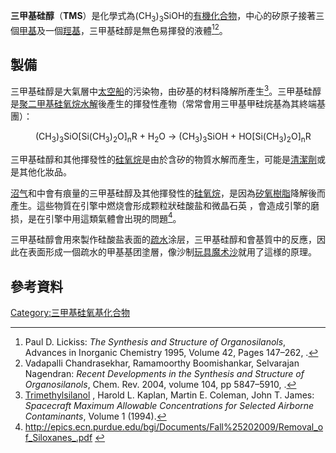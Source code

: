 {{Chembox
| ImageFileL1 = Trimethylsilanol.png
| ImageNameL1 = 三甲基硅醇的結構式
| ImageFileR1 = Trimethylsilanol_(structure).png
| ImageNameR1 = 三甲基硅醇的球棍模型
| PIN = Trimethylsilanol
| SystematicName = 三甲基硅醇<bR/>Trimethylsilanol
| OtherNames = Trimethylhydroxysilane
|Section1={{Chembox Identifiers
| CASNo = 1066-40-6
| CASNo_Ref = {{cascite|correct|??}}
| PubChem = 66110
| ChemSpiderID = 59498
| ChemSpiderID_Ref = {{chemspidercite|correct|chemspider}}
| EINECS = 213-914-1
| MeSHName = Trimethylsilanol
| SMILES = C[Si](C)(C)O
| StdInChI = 1S/C3H10OSi/c1-5(2,3)4/h4H,1-3H3
| StdInChIKey = AAPLIUHOKVUFCC-UHFFFAOYSA-N}}
|Section2={{Chembox Properties
| C=3 | H=10 | O=1 | Si=1 
| Appearance = 無色液體
| VaporPressure = 21 mbar（20 °C） <ref name="Grubb">Grubb, W.T.; Osthoff, R.C.: ''Physical Properties of Organosilicon Compounds. II. Trimethylsilanol and Triethylsilanol'' in  J. Am. Chem. Soc. 75 (1953) 2230–2232; {{DOI|10.1021/ja01105a061}}.</ref>
| BoilingPtC = 99}}
|Section3={{Chembox Hazards
| MainHazards = 
| FlashPt = 
| AutoignitionPt = 
}}
|Section4={{Chembox Related
| OtherFunction_label = 醇類
| OtherCompounds = [[叔丁醇|叔丁醇]]<br />
{{le|硅烷醇|Silanol}}}}
}}
'''三甲基硅醇'''（'''TMS'''）是化學式為(CH<sub>3</sub>)<sub>3</sub>SiOH的[[有機化合物|有機化合物]]，中心的矽原子接著三個[[甲基|甲基]]及一個[[羥基|羥基]]，三甲基硅醇是無色易揮發的液體<ref name=Lickiss>Paul D. Lickiss: ''The Synthesis and Structure of Organosilanols'', Advances in Inorganic Chemistry 1995, Volume 42, Pages 147–262, {{DOI|10.1016/S0898-8838(08)60053-7}}.</ref><ref>Vadapalli Chandrasekhar, Ramamoorthy Boomishankar, Selvarajan Nagendran: ''Recent Developments in the Synthesis and Structure of Organosilanols'', Chem. Rev. 2004, volume 104, pp 5847–5910,  {{DOI|10.1021/cr0306135}}.</ref>。

== 製備 ==
三甲基硅醇是大氣層中[[太空船|太空船]]的污染物，由矽基的材料降解所產生<ref>[http://books.nap.edu/openbook.php?record_id=9062&page=177 Trimethylsilanol] {{Wayback|url=http://books.nap.edu/openbook.php?record_id=9062&page=177 |date=20120211122321 }}, Harold L. Kaplan, Martin E. Coleman, John T. James: ''Spacecraft Maximum Allowable Concentrations for Selected Airborne Contaminants'', Volume 1 (1994).</ref>。三甲基硅醇是[[聚二甲基硅氧烷|聚二甲基硅氧烷]][[水解|水解]]後產生的揮發性產物（常常會用三甲基甲硅烷基為其終端基團）：
:(CH<sub>3</sub>)<sub>3</sub>SiO[Si(CH<sub>3</sub>)<sub>2</sub>O]<sub>n</sub>R  + H<sub>2</sub>O  →  (CH<sub>3</sub>)<sub>3</sub>SiOH  +  HO[Si(CH<sub>3</sub>)<sub>2</sub>O]<sub>n</sub>R
三甲基硅醇和其他揮發性的[[硅氧烷|硅氧烷]]是由於含矽的物質水解而產生，可能是[[清潔劑|清潔劑]]或是其他化妝品。

[[沼气|沼气]]和{{le|垃圾填埋气|landfill gasogas}}中會有痕量的三甲基硅醇及其他揮發性的[[硅氧烷|硅氧烷]]，是因為[[矽氧樹脂|矽氧樹脂]]降解後而產生。這些物質在引擎中燃烧會形成颗粒狀硅酸盐和微晶石英 ，會造成引擎的磨损，是在引擎中用這類氣體會出現的問題<ref>http://epics.ecn.purdue.edu/bgi/Documents/Fall%25202009/Removal_of_Siloxanes_.pdf {{dead link|date=July 2015}}</ref>。

三甲基硅醇會用來製作硅酸盐表面的[[疏水|疏水]]涂层，三甲基硅醇和會基質中的{{le|硅烷醇|Silanol}}反應，因此在表面形成一個疏水的甲基基团塗層，像沙制[[玩具|玩具]][[魔术沙|魔术沙]]就用了這様的原理。

==參考資料==
{{reflist}}

<!--[[Category:Silanols|Category:Silanols]]-->
[[Category:三甲基硅氧基化合物|Category:三甲基硅氧基化合物]]